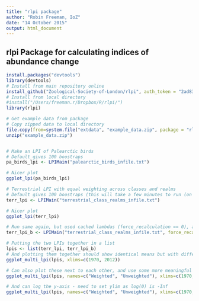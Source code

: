 ```yaml
---
title: "rlpi package"
author: "Robin Freeman, IoZ"
date: "14 October 2015"
output: html_document
---
```


## rlpi Package for calculating indices of abundance change

```r
install.packages("devtools")
library(devtools)
# Install from main repository online
install_github("Zoological-Society-of-London/rlpi", auth_token = "2ad834796e37896eb28a01c303004c38ebad77dd")
# Install from local directory
#install("/Users/freeman.r/Dropbox/R/rlpi/")
library(rlpi)

# Get example data from package
# Copy zipped data to local directory
file.copy(from=system.file("extdata", "example_data.zip", package = "rlpi"), to=".")
unzip("example_data.zip")


# Make an LPI of Palearctic birds  
# Default gives 100 boostraps 
pa_birds_lpi <- LPIMain("palearctic_birds_infile.txt")

# Nicer plot
ggplot_lpi(pa_birds_lpi)

# Terrestrial LPI with equal weighting across classes and realms 
# Default gives 100 boostraps (this will take a few minutes to run (on a 2014 Macbook))
terr_lpi <- LPIMain("terrestrial_class_realms_infile.txt")

# Nicer plot
ggplot_lpi(terr_lpi)

# Run same again, but used cached lambdas (force_recalculation == 0), and now weighted by class, but equal across realms (see infile for weights)
terr_lpi_b <- LPIMain("terrestrial_class_realms_infile.txt", force_recalculation=0, use_weightings=1)

# Putting the two LPIs together in a list
lpis <- list(terr_lpi, terr_lpi_b)
# And plotting them together should show identical means but with different CIs
ggplot_multi_lpi(lpis, xlims=c(1970, 2012))

# Can also plot these next to each other, and use some more meaningful titles
ggplot_multi_lpi(lpis, names=c("Weighted", "Unweighted"), xlims=c(1970, 2012), facet=TRUE)

# And can log the y-axis - need to set ylim as log(0) is -Inf
ggplot_multi_lpi(lpis, names=c("Weighted", "Unweighted"), xlims=c(1970, 2012), facet=TRUE, ylim=c(0.5, 2), trans="log")

```
